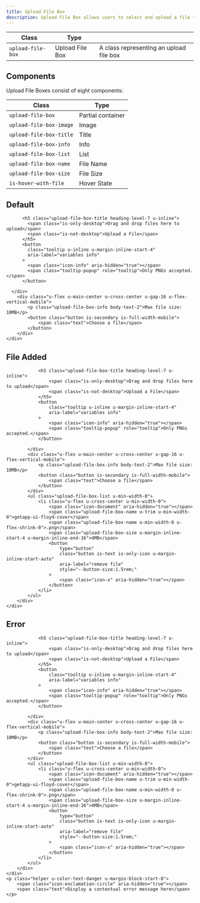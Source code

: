 ```yaml
---
title: Upload File Box
description: Upload File Box allows users to select and upload a file to a specific location.
---
```


| Class             | Type            |                                         |
| ----------------- | --------------- | --------------------------------------- |
| `upload-file-box` | Upload File Box | A class representing an upload file box |

## Components

Upload File Boxes consist of eight components:

| Class                   | Type        |
| ----------------------- | ----------- |
| `upload-file-box`       | Partial container   |
| `upload-file-box-image` | Image       |
| `upload-file-box-title` | Title       |
| `upload-file-box-info`  | Info        |
| `upload-file-box-list`  | List        |
| `upload-file-box-name`  | File Name   |
| `upload-file-box-size`  | File Size   |
| `is-hover-with-file`    | Hover State |

## Default

<Preview noFlex>
  <div class="box is-border-dashed is-no-shadow u-padding-24" style="--box-border-radius:var(--border-radius-xsmall);">
    <div class="upload-file-box">
      <div class="upload-file-box-image">
        <span class="icon-upload" aria-hidden="true"></span>
      </div>
      <div class="u-min-width-0 u-text-center">

          <h5 class="upload-file-box-title heading-level-7 u-inline">
            <span class="is-only-desktop">Drag and drop files here to upload</span>
            <span class="is-not-desktop">Upload a File</span>
          </h5>
          <button
            class="tooltip u-inline u-margin-inline-start-4"
            aria-label="variables info"
          >
            <span class="icon-info" aria-hidden="true"></span>
            <span class="tooltip-popup" role="tooltip">Only PNGs accepted.</span>
          </button>

      </div>
        <div class="u-flex u-main-center u-cross-center u-gap-16 u-flex-vertical-mobile">
            <p class="upload-file-box-info body-text-2">Max file size: 10MB</p>
            <button class="button is-secondary is-full-width-mobile">
                <span class="text">Choose a file</span>
            </button>
        </div>
    </div>
  </div>
</Preview>

## File Added

<Preview noFlex>
    <div class="box is-border-dashed is-no-shadow u-padding-24" style="--box-border-radius:var(--border-radius-xsmall);">
        <div class="upload-file-box">
            <div class="upload-file-box-image">
                <span class="icon-upload" aria-hidden="true"></span>
            </div>
            <div class="u-min-width-0 u-text-center">

                <h5 class="upload-file-box-title heading-level-7 u-inline">
                    <span class="is-only-desktop">Drag and drop files here to upload</span>
                    <span class="is-not-desktop">Upload a File</span>
                </h5>
                <button
                    class="tooltip u-inline u-margin-inline-start-4"
                    aria-label="variables info"
                >
                    <span class="icon-info" aria-hidden="true"></span>
                    <span class="tooltip-popup" role="tooltip">Only PNGs accepted.</span>
                </button>

            </div>
            <div class="u-flex u-main-center u-cross-center u-gap-16 u-flex-vertical-mobile">
                <p class="upload-file-box-info body-text-2">Max file size: 10MB</p>
                <button class="button is-secondary is-full-width-mobile">
                    <span class="text">Choose a file</span>
                </button>
            </div>
            <ul class="upload-file-box-list u-min-width-0">
                <li class="u-flex u-cross-center u-min-width-0">
                    <span class="icon-document" aria-hidden="true"></span>
                    <span class="upload-file-box-name u-trim u-min-width-0">getapp-ui-floyd-cover</span>
                    <span class="upload-file-box-name u-min-width-0 u-flex-shrink-0">.png</span>
                    <span class="upload-file-box-size u-margin-inline-start-4 u-margin-inline-end-16">4MB</span>
                    <button
                        type="button"
                        class="button is-text is-only-icon u-margin-inline-start-auto"
                        aria-label="remove file"
                        style="--button-size:1.5rem;"
                    >
                        <span class="icon-x" aria-hidden="true"></span>
                    </button>
                </li>
            </ul>
        </div>
    </div>
</Preview>

## Error

<Preview noFlex>
    <div class="box is-border-dashed is-no-shadow u-padding-24" style="--box-border-radius:var(--border-radius-xsmall);">
        <div class="upload-file-box">
            <div class="upload-file-box-image">
                <span class="icon-upload" aria-hidden="true"></span>
            </div>
            <div class="u-min-width-0 u-text-center">

                <h5 class="upload-file-box-title heading-level-7 u-inline">
                    <span class="is-only-desktop">Drag and drop files here to upload</span>
                    <span class="is-not-desktop">Upload a File</span>
                </h5>
                <button
                    class="tooltip u-inline u-margin-inline-start-4"
                    aria-label="variables info"
                >
                    <span class="icon-info" aria-hidden="true"></span>
                    <span class="tooltip-popup" role="tooltip">Only PNGs accepted.</span>
                </button>

            </div>
            <div class="u-flex u-main-center u-cross-center u-gap-16 u-flex-vertical-mobile">
                <p class="upload-file-box-info body-text-2">Max file size: 10MB</p>
                <button class="button is-secondary is-full-width-mobile">
                    <span class="text">Choose a file</span>
                </button>
            </div>
            <ul class="upload-file-box-list u-min-width-0">
                <li class="u-flex u-cross-center u-min-width-0">
                    <span class="icon-document" aria-hidden="true"></span>
                    <span class="upload-file-box-name u-trim u-min-width-0">getapp-ui-floyd-cover</span>
                    <span class="upload-file-box-name u-min-width-0 u-flex-shrink-0">.png</span>
                    <span class="upload-file-box-size u-margin-inline-start-4 u-margin-inline-end-16">4MB</span>
                    <button
                        type="button"
                        class="button is-text is-only-icon u-margin-inline-start-auto"
                        aria-label="remove file"
                        style="--button-size:1.5rem;"
                    >
                        <span class="icon-x" aria-hidden="true"></span>
                    </button>
                </li>
            </ul>
        </div>
    </div>
    <p class="helper u-color-text-danger u-margin-block-start-8">
        <span class="icon-exclamation-circle" aria-hidden="true"></span>
        <span class="text">Display a contextual error message here</span>
    </p>
</Preview>